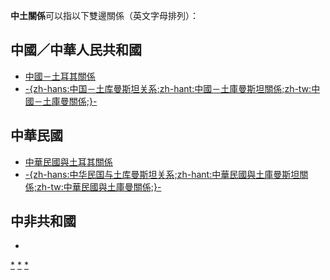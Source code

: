 {{noteTA|G1=國家}}
'''中土關係'''可以指以下雙邊關係（英文字母排列）：

==中國／中華人民共和國==
*[[中國－土耳其關係|中國－土耳其關係]]
*[[中國－土庫曼關係|-{zh-hans:中国－土库曼斯坦关系;zh-hant:中國－土庫曼斯坦關係;zh-tw:中國－土庫曼關係;}-]]

==中華民國==
{{主條目消歧義|「'''臺土關係'''」重新導向至此。}}
*[[中華民國與土耳其關係|中華民國與土耳其關係]]
*[[中華民國與土庫曼關係|-{zh-hans:中华民国与土库曼斯坦关系;zh-hant:中華民國與土庫曼斯坦關係;zh-tw:中華民國與土庫曼關係;}-]]

==中非共和國==
*{{Link-en|中非共和國－土耳其關係|Central African Republic–Turkey relations}}

{{disambig|Cat=四字消歧义}}
[[Category:中華人民共和國雙邊關係消歧義|*]]
[[Category:中華民國雙邊關係消歧義|*]]
[[Category:中非共和國雙邊關係消歧義|*]]
